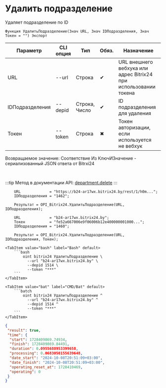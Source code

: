 ﻿---
sidebar_position: 4
---


# Удалить подразделение
 Удаляет подразделение по ID



`Функция УдалитьПодразделение(Знач URL, Знач IDПодразделения, Знач Токен = "") Экспорт`

  | Параметр | CLI опция | Тип | Обяз. | Назначение |
  |-|-|-|-|-|
  | URL | --url | Строка | &#x2714; | URL внешнего вебхука или адрес Bitrix24 при использовании токена |
  | IDПодразделения | --depid | Строка, Число | &#x2714; | ID подразделения для удаления |
  | Токен | --token | Строка | &#x2716; | Токен авторизации, если используется не вебхук |

  
  Возвращаемое значение:   Соответствие Из КлючИЗначение - сериализованный JSON ответа от Bitrxi24

<br/>

:::tip
Метод в документации API: [department.delete](https://dev.1c-bitrix.ru/rest_help/departments/department_delete.php)
:::
<br/>



```bsl title="Пример использования для 1С:Предприятие/OneScript"
    URL             = "https://b24-ar17wx.bitrix24.by/rest/1/h0m...";
    IDПодразделения = "1462";

    Результат = OPI_Bitrix24.УдалитьПодразделение(URL, IDПодразделения);

    URL             = "b24-ar17wx.bitrix24.by";
    Токен           = "fe52a667006e9f06006b12e400000001000...";
    IDПодразделения = "1460";

    Результат = OPI_Bitrix24.УдалитьПодразделение(URL, IDПодразделения, Токен);
```
    

 <Tabs>
  
    <TabItem value="bash" label="Bash" default>
        ```bash
            oint bitrix24 УдалитьПодразделение \
              --url "b24-ar17wx.bitrix24.by" \
              --depid 1514 \
              --token "***"
        ```
    </TabItem>
  
    <TabItem value="bat" label="CMD/Bat" default>
        ```batch
            oint bitrix24 УдалитьПодразделение ^
              --url "b24-ar17wx.bitrix24.by" ^
              --depid 1514 ^
              --token "***"
        ```
    </TabItem>
</Tabs>


```json title="Результат"
{
 "result": true,
 "time": {
  "start": 1728409869.74934,
  "finish": 1728409869.84491,
  "duration": 0.0955688953399658,
  "processing": 0.0683050155639648,
  "date_start": "2024-10-08T20:51:09+03:00",
  "date_finish": "2024-10-08T20:51:09+03:00",
  "operating_reset_at": 1728410469,
  "operating": 0
 }
}
```
